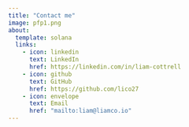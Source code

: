 ```yaml
---
title: "Contact me"
image: pfp1.png
about:
  template: solana
  links:
    - icon: linkedin
      text: LinkedIn
      href: https://linkedin.com/in/liam-cottrell
    - icon: github
      text: GitHub
      href: https://github.com/lico27
    - icon: envelope
      text: Email
      href: "mailto:liam@liamco.io"
---
```

